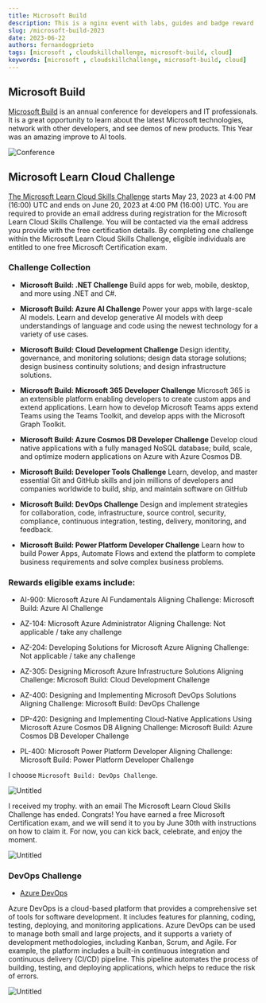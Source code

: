 ```yaml
---
title: Microsoft Build
description: This is a nginx event with labs, guides and badge reward
slug: /microsoft-build-2023
date: 2023-06-22
authors: fernandogprieto
tags: [microsoft , cloudskillchallenge, microsoft-build, cloud]
keywords: [microsoft , cloudskillchallenge, microsoft-build, cloud]
---
```


## Microsoft Build

[Microsoft Build](https://build.microsoft.com/) is an annual conference for developers and IT professionals. It is a great opportunity to learn about the latest Microsoft technologies, network with other developers, and see demos of new products.
This Year was an amazing improve to AI tools.

![Conference](https://gitlab.com/fernandogprieto/fgp-website/-/raw/main/static/img/blog/microsoft-build-ai.png)

## Microsoft Learn Cloud Challenge
[The Microsoft Learn Cloud Skills Challenge](https://www.microsoft.com/en-US/cloudskillschallenge/build/registration) starts May 23, 2023 at 4:00 PM (16:00) UTC and ends on June 20, 2023 at 4:00 PM (16:00) UTC.
You are required to provide an email address during registration for the Microsoft Learn Cloud Skills Challenge. You will be contacted via the email address you provide with the free certification details.
By completing one challenge within the Microsoft Learn Cloud Skills Challenge, eligible individuals are entitled to one free Microsoft Certification exam.

### Challenge Collection

- **Microsoft Build: .NET Challenge**
  Build apps for web, mobile, desktop, and more using .NET and C#.

- **Microsoft Build: Azure AI Challenge**
Power your apps with large-scale AI models. Learn and develop generative AI models with deep understandings of language and code using the newest technology for a variety of use cases.

- **Microsoft Build: Cloud Development Challenge**
Design identity, governance, and monitoring solutions; design data storage solutions; design business continuity solutions; and design infrastructure solutions.

- **Microsoft Build: Microsoft 365 Developer Challenge**
Microsoft 365 is an extensible platform enabling developers to create custom apps and extend applications. Learn how to develop Microsoft Teams apps extend Teams using the Teams Toolkit, and develop apps with the Microsoft Graph Toolkit.

- **Microsoft Build: Azure Cosmos DB Developer Challenge**
Develop cloud native applications with a fully managed NoSQL database; build, scale, and optimize modern applications on Azure with Azure Cosmos DB.

- **Microsoft Build: Developer Tools Challenge**
Learn, develop, and master essential Git and GitHub skills and join millions of developers and companies worldwide to build, ship, and maintain software on GitHub

- **Microsoft Build: DevOps Challenge**
Design and implement strategies for collaboration, code, infrastructure, source control, security, compliance, continuous integration, testing, delivery, monitoring, and feedback.

- **Microsoft Build: Power Platform Developer Challenge**
Learn how to build Power Apps, Automate Flows and extend the platform to complete business requirements and solve complex business problems.

### Rewards eligible exams include:
- AI-900: Microsoft Azure AI Fundamentals
Aligning Challenge: Microsoft Build: Azure AI Challenge

- AZ-104: Microsoft Azure Administrator
Aligning Challenge: Not applicable / take any challenge

- AZ-204: Developing Solutions for Microsoft Azure
Aligning Challenge: Not applicable / take any challenge

- AZ-305: Designing Microsoft Azure Infrastructure Solutions
Aligning Challenge: Microsoft Build: Cloud Development Challenge

- AZ-400: Designing and Implementing Microsoft DevOps Solutions
Aligning Challenge: Microsoft Build: DevOps Challenge

- DP-420: Designing and Implementing Cloud-Native Applications Using Microsoft Azure Cosmos DB
Aligning Challenge: Microsoft Build: Azure Cosmos DB Developer Challenge

- PL-400: Microsoft Power Platform Developer
Aligning Challenge: Microsoft Build: Power Platform Developer Challenge

I choose `Microsoft Build: DevOps Challenge`.

![Untitled](https://gitlab.com/fernandogprieto/fgp-website/-/raw/main/static/img/blog/microsoft-devops-challenge.png)

I received my trophy. with an email The Microsoft Learn Cloud Skills Challenge has ended.
Congrats! You have earned a free Microsoft Certification exam, and we will send it to you by June 30th with instructions on how to claim it. For now, you can kick back, celebrate, and enjoy the moment.

![Untitled](https://gitlab.com/fernandogprieto/fgp-website/-/raw/main/static/img/blog/trophy.png)

### DevOps Challenge
- [Azure DevOps](https://dev.azure.com/)

Azure DevOps is a cloud-based platform that provides a comprehensive set of tools for software development. It includes features for planning, coding, testing, deploying, and monitoring applications. Azure DevOps can be used to manage
both small and large projects, and it supports a variety of development methodologies, including Kanban, Scrum, and Agile.
For example, the platform includes a built-in continuous integration and continuous delivery (CI/CD) pipeline. This pipeline automates the process of building, testing, and deploying applications, which helps to reduce the risk of errors.

![Untitled](https://gitlab.com/fernandogprieto/fgp-website/-/raw/main/static/img/blog/azure-DevOps.png)


